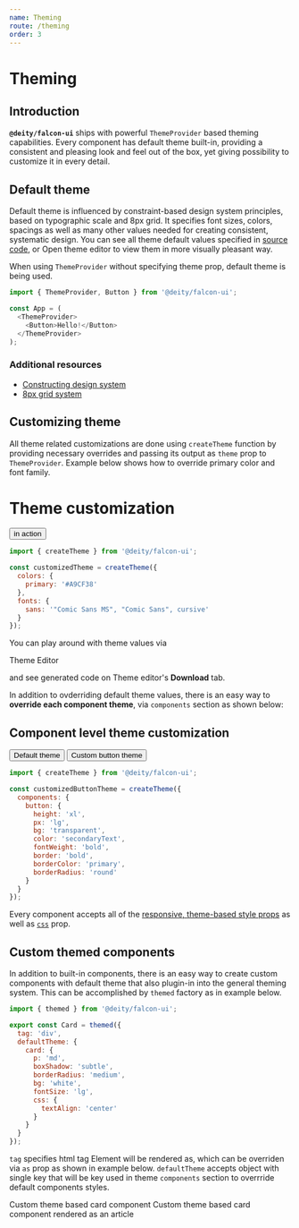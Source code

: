 ```yaml
---
name: Theming
route: /theming
order: 3
---
```



# Theming


## Introduction
**`@deity/falcon-ui`** ships with powerful `ThemeProvider` based theming capabilities.
Every component has default theme built-in, providing a consistent and pleasing look and feel out of the box, yet giving possibility to customize it in every detail.

## Default theme
Default theme is influenced by constraint-based design system principles, based on typographic scale and 8px grid. 
It specifies font sizes, colors, spacings as well as many other values needed for creating consistent, systematic design.
You can see all theme default values specified in [source code](https://github.com/deity-io/falcon/blob/master/packages/falcon-ui/src/theme/theme.ts), or 
<ViewThemeSection section="colors">
	Open theme editor
</ViewThemeSection>
 to view them in more visually pleasant way.

When using `ThemeProvider` without specifying theme prop, default theme is being used.

```javascript
import { ThemeProvider, Button } from '@deity/falcon-ui';

const App = (
  <ThemeProvider>
    <Button>Hello!</Button>
  </ThemeProvider>
);
```

### Additional resources
- [Constructing design system](https://medium.freecodecamp.org/how-to-construct-a-design-system-864adbf2a117)
- [8px grid system](https://builttoadapt.io/intro-to-the-8-point-grid-system-d2573cde8632)

## Customizing theme
All theme related customizations are done using `createTheme` function by providing necessary overrides and passing its output as `theme` prop to `ThemeProvider`.
Example below shows how to override primary color and font family.

<Playground>
  <ThemeProvider theme={customizedTheme}>
    <H1>Theme customization</H1>
    <FlexLayout mt="md" justifyContent="center">
      <Button>in action</Button>
    </FlexLayout>
  </ThemeProvider>
</Playground>

```javascript
import { createTheme } from '@deity/falcon-ui';

const customizedTheme = createTheme({
  colors: {
    primary: '#A9CF38'
  },
  fonts: {
    sans: '"Comic Sans MS", "Comic Sans", cursive'
  }
});
```

You can play around with theme values via

<ViewThemeSection section="spacing"> Theme Editor</ViewThemeSection>

and see generated code on Theme editor's **Download** tab.

In addition to ovderriding default theme values, there is an easy way to **override each component theme**, via `components` section as shown below:

<Playground>
  <H2>Component level theme customization</H2>
  <Button mt="md">Default theme</Button>
  <ThemeProvider theme={customizedButtonTheme}>
    <Button mt="md">Custom button theme</Button>
  </ThemeProvider>
</Playground>

```javascript
import { createTheme } from '@deity/falcon-ui';

const customizedButtonTheme = createTheme({
  components: {
    button: {
      height: 'xl',
      px: 'lg',
      bg: 'transparent',
      color: 'secondaryText',
      fontWeight: 'bold',
      border: 'bold',
      borderColor: 'primary',
      borderRadius: 'round'
    }
  }
});
```
Every component accepts all of the [responsive, theme-based style props](/responsive-props) as well as [`css`](/responsive-props#css-prop) prop.

<ActivateComponentFinder />

## Custom themed components
  In addition to built-in components, there is an easy way to create custom components with default theme that also plugin-in into the general theming system.
  This can be accomplished by `themed` factory as in example below.

```javascript
import { themed } from '@deity/falcon-ui';

export const Card = themed({
  tag: 'div',
  defaultTheme: {
    card: {
      p: 'md',
      boxShadow: 'subtle',
      borderRadius: 'medium',
      bg: 'white',
      fontSize: 'lg',
      css: {
        textAlign: 'center'
      }
    }
  }
});
```

`tag` specifies html tag Element will be rendered as, which can be overriden via `as` prop as shown in example below.
`defaultTheme` accepts object with single key that will be key used in theme `components` section to overrride default components styles.

<Playground>
  <Card>
    Custom theme based card component
  </Card>
  <Card as="article" mt="lg">
    Custom theme based card component rendered as an article
  </Card>
</Playground>
